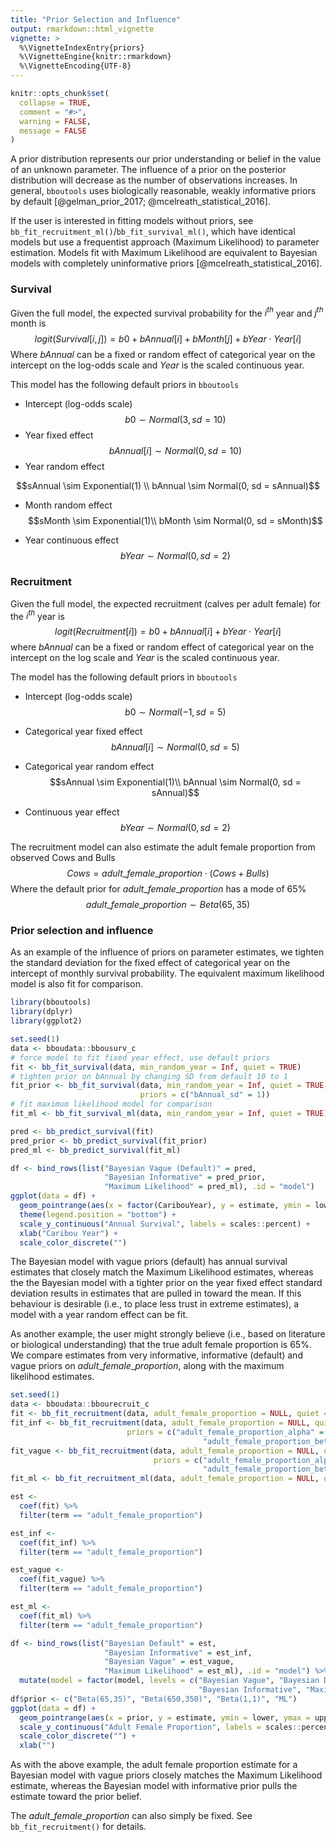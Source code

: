 ```yaml
---
title: "Prior Selection and Influence"
output: rmarkdown::html_vignette
vignette: >
  %\VignetteIndexEntry{priors}
  %\VignetteEngine{knitr::rmarkdown}
  %\VignetteEncoding{UTF-8}
---
```


```r
knitr::opts_chunk$set(
  collapse = TRUE,
  comment = "#>",
  warning = FALSE, 
  message = FALSE
)
```

A prior distribution represents our prior understanding or belief in the value of an unknown parameter. 
The influence of a prior on the posterior distribution will decrease as the number of observations increases. 
In general, `bboutools` uses biologically reasonable, weakly informative priors by default [@gelman_prior_2017; @mcelreath_statistical_2016].  

If the user is interested in fitting models without priors, see `bb_fit_recruitment_ml()`/`bb_fit_survival_ml()`, which have identical models but use a frequentist approach (Maximum Likelihood) to parameter estimation. 
Models fit with Maximum Likelihood are equivalent to Bayesian models with completely uninformative priors [@mcelreath_statistical_2016].  

### Survival

Given the full model, the expected survival probability for the $i^{th}$ year and $j^{th}$ month is
$$logit(Survival[i,j]) = b0 + bAnnual[i] + bMonth[j] + bYear \cdot Year[i]$$
Where $bAnnual$ can be a fixed or random effect of categorical year on the intercept on the log-odds scale and $Year$ is the scaled continuous year.  

This model has the following default priors in `bboutools`

- Intercept (log-odds scale)
$$b0 \sim Normal(3, sd = 10)$$
- Year fixed effect
$$bAnnual[i] \sim Normal(0, sd = 10)$$
- Year random effect

$$sAnnual \sim Exponential(1) \\
bAnnual \sim Normal(0, sd = sAnnual)$$

- Month random effect
$$sMonth \sim Exponential(1)\\
bMonth \sim Normal(0, sd = sMonth)$$

- Year continuous effect
$$bYear \sim Normal(0, sd = 2)$$

### Recruitment

Given the full model, the expected recruitment (calves per adult female) for the $i^{th}$ year is
$$logit(Recruitment[i]) = b0 + bAnnual[i] + bYear \cdot Year[i]$$
where $bAnnual$ can be a fixed or random effect of categorical year on the intercept on the log scale and $Year$ is the scaled continuous year. 

The model has the following default priors in `bboutools`

- Intercept (log-odds scale)
$$b0 \sim Normal(-1, sd = 5)$$

- Categorical year fixed effect
$$bAnnual[i] \sim Normal(0, sd = 5)$$

- Categorical year random effect
$$sAnnual \sim Exponential(1)\\
bAnnual \sim Normal(0, sd = sAnnual)$$

- Continuous year effect
$$bYear \sim Normal(0, sd = 2)$$ 


The recruitment model can also estimate the adult female proportion from observed Cows and Bulls
$$Cows = adult\_female\_proportion \cdot (Cows + Bulls)$$
Where the default prior for $adult\_female\_proportion$ has a mode of 65%
$$adult\_female\_proportion \sim Beta(65, 35)$$  

### Prior selection and influence

As an example of the influence of priors on parameter estimates, we tighten the standard deviation for the fixed effect of categorical year on the intercept of monthly survival probability.
The equivalent maximum likelihood model is also fit for comparison.

```r
library(bboutools)
library(dplyr)
library(ggplot2)
```

```r
set.seed(1)
data <- bboudata::bbousurv_c
# force model to fit fixed year effect, use default priors
fit <- bb_fit_survival(data, min_random_year = Inf, quiet = TRUE)
# tighten prior on bAnnual by changing SD from default 10 to 1
fit_prior <- bb_fit_survival(data, min_random_year = Inf, quiet = TRUE,
                             priors = c("bAnnual_sd" = 1))
# fit maximum likelihood model for comparison
fit_ml <- bb_fit_survival_ml(data, min_random_year = Inf, quiet = TRUE)

pred <- bb_predict_survival(fit)
pred_prior <- bb_predict_survival(fit_prior)
pred_ml <- bb_predict_survival(fit_ml)

df <- bind_rows(list("Bayesian Vague (Default)" = pred,
                     "Bayesian Informative" = pred_prior,
                     "Maximum Likelihood" = pred_ml), .id = "model")
ggplot(data = df) +
  geom_pointrange(aes(x = factor(CaribouYear), y = estimate, ymin = lower, ymax = upper, color = model), position = position_dodge(width = 0.5)) +
  theme(legend.position = "bottom") +
  scale_y_continuous("Annual Survival", labels = scales::percent) +
  xlab("Caribou Year") +
  scale_color_discrete("")
```

The Bayesian model with vague priors (default) has annual survival estimates that closely match the Maximum Likelihood estimates, whereas the the Bayesian model with a tighter prior on the year fixed effect standard deviation results in estimates that are pulled in toward the mean.
If this behaviour is desirable (i.e., to place less trust in extreme estimates), a model with a year random effect can be fit.

As another example, the user might strongly believe (i.e., based on literature or biological understanding) that the true adult female proportion is 65%.
We compare estimates from very informative, informative (default) and vague priors on $adult\_female\_proportion$, along with the maximum likelihood estimates.

```r
set.seed(1)
data <- bboudata::bbourecruit_c
fit <- bb_fit_recruitment(data, adult_female_proportion = NULL, quiet = TRUE)
fit_inf <- bb_fit_recruitment(data, adult_female_proportion = NULL, quiet = TRUE,
                          priors = c("adult_female_proportion_alpha" = 650,
                                           "adult_female_proportion_beta" = 350))
fit_vague <- bb_fit_recruitment(data, adult_female_proportion = NULL, quiet = TRUE,
                                priors = c("adult_female_proportion_alpha" = 1,
                                           "adult_female_proportion_beta" = 1))
fit_ml <- bb_fit_recruitment_ml(data, adult_female_proportion = NULL, quiet = TRUE)

est <-
  coef(fit) %>%
  filter(term == "adult_female_proportion")

est_inf <-
  coef(fit_inf) %>%
  filter(term == "adult_female_proportion")

est_vague <-
  coef(fit_vague) %>%
  filter(term == "adult_female_proportion")

est_ml <-
  coef(fit_ml) %>%
  filter(term == "adult_female_proportion")

df <- bind_rows(list("Bayesian Default" = est,
                     "Bayesian Informative" = est_inf,
                     "Bayesian Vague" = est_vague,
                     "Maximum Likelihood" = est_ml), .id = "model") %>%
  mutate(model = factor(model, levels = c("Bayesian Vague", "Bayesian Default",
                                          "Bayesian Informative", "Maximum Likelihood")))
df$prior <- c("Beta(65,35)", "Beta(650,350)", "Beta(1,1)", "ML")
ggplot(data = df) +
  geom_pointrange(aes(x = prior, y = estimate, ymin = lower, ymax = upper, color = model), position = position_dodge(width = 2)) +
  scale_y_continuous("Adult Female Proportion", labels = scales::percent, limits = c(0.65, 0.8)) +
  scale_color_discrete("") +
  xlab("")
```

As with the above example, the adult female proportion estimate for a Bayesian model with vague priors closely matches the Maximum Likelihood estimate, whereas the Bayesian model with informative prior pulls the estimate toward the prior belief.  

The $adult\_female\_proportion$ can also simply be fixed. See `bb_fit_recruitment()` for details.